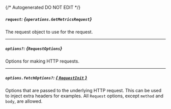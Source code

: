 {/* Autogenerated DO NOT EDIT  */}

##### `request`: *{`operations.GetMetricsRequest`}*
The request object to use for the request.

<Collapsible openLabel={Labels.showProperties} closeLabel={Labels.hideProperties}>
  <GetMetricsRequest />
</Collapsible>

---
##### `options?`: *{`RequestOptions`}*
Options for making HTTP requests.

---
##### `options.fetchOptions?`: [*{ `RequestInit` }*](https://developer.mozilla.org/en-US/docs/Web/API/Request/Request#options)
Options that are passed to the underlying HTTP request. This can be used to inject extra headers for examples. All `Request` options, except `method` and `body`, are allowed.

